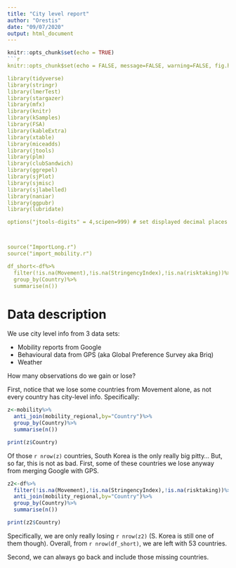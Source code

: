 ```yaml
---
title: "City level report"
author: "Orestis"
date: "09/07/2020"
output: html_document
---
```


```r
knitr::opts_chunk$set(echo = TRUE)
```r
knitr::opts_chunk$set(echo = FALSE, message=FALSE, warning=FALSE, fig.height = 6, fig.width = 12)

library(tidyverse)
library(stringr)
library(lmerTest)
library(stargazer)
library(mfx)
library(knitr)
library(kSamples)
library(FSA)
library(kableExtra)
library(xtable)
library(miceadds)
library(jtools)
library(plm)
library(clubSandwich)
library(ggrepel)
library(sjPlot)
library(sjmisc)
library(sjlabelled)
library(naniar)
library(ggpubr)
library(lubridate)

options("jtools-digits" = 4,scipen=999) # set displayed decimal places to 4



source("ImportLong.r")
source("import_mobility.r")

df_short<-df%>%
  filter(!is.na(Movement),!is.na(StringencyIndex),!is.na(risktaking))%>%
  group_by(Country)%>%
  summarise(n())

```

# Data description

We use city level info from 3 data sets:

* Mobility reports from Google
* Behavioural data from GPS (aka Global Preference Survey aka Briq)
* Weather


How many observations do we gain or lose? 

First, notice that we lose some countries from Movement alone, as not every country has city-level info. 
Specifically:

```r
z<-mobility%>%
  anti_join(mobility_regional,by="Country")%>%
  group_by(Country)%>%
  summarise(n())

print(z$Country)

```

Of those `r nrow(z)` countries, South Korea is the only really big pitty... 
But, so far, this is not as bad. 
First, some of these countries we lose anyway from merging Google with GPS. 

```r
z2<-df%>%
  filter(!is.na(Movement),!is.na(StringencyIndex),!is.na(risktaking))%>%
  anti_join(mobility_regional,by="Country")%>%
  group_by(Country)%>%
  summarise(n())

print(z2$Country)

```

Specifically, we are only really losing `r nrow(z2)` (S. Korea is still one of them though). 
Overall, from `r nrow(df_short)`, we are left with 53 countries. 

Second, we can always go back and include those missing countries. 

